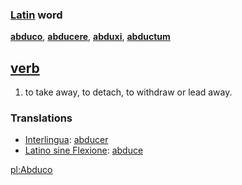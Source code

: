 === [[Latin]] word ===
'''[[abduco]]''', '''[[abducere]]''', '''[[abduxi]]''', '''[[abductum]]'''

== [[verb]] ==
#to take away, to detach, to withdraw or lead away.

=== Translations ===
*[[Interlingua]]: [[abducer]]
*[[Latino sine Flexione]]: [[abduce]]

[[pl:Abduco]]
